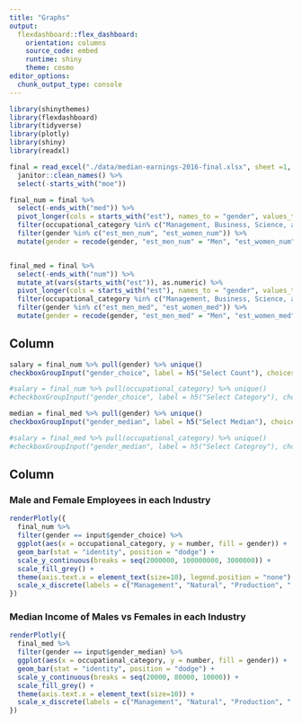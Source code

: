 ```yaml
---
title: "Graphs"
output: 
  flexdashboard::flex_dashboard:
    orientation: columns
    source_code: embed
    runtime: shiny
    theme: cosmo
editor_options: 
  chunk_output_type: console
---
```


```r
library(shinythemes)
library(flexdashboard)
library(tidyverse)
library(plotly)
library(shiny)
library(readxl)
```

```r
final = read_excel("./data/median-earnings-2016-final.xlsx", sheet =1, range = "A5:Q563") %>% 
  janitor::clean_names() %>%
  select(-starts_with("moe")) 

final_num = final %>% 
  select(-ends_with("med")) %>%
  pivot_longer(cols = starts_with("est"), names_to = "gender", values_to = "number", values_drop_na = FALSE) %>% 
  filter(occupational_category %in% c("Management, Business, Science, and Arts Occupations", "Service Occupations", "Sales and Office Occupations", "Natural Resources, Construction, and Maintenance Occupations", "Production, Transportation, and Material Moving Occupations")) %>% 
  filter(gender %in% c("est_men_num", "est_women_num")) %>% 
  mutate(gender = recode(gender, "est_men_num" = "Men", "est_women_num" = "Women"))


final_med = final %>% 
  select(-ends_with("num")) %>%
  mutate_at(vars(starts_with("est")), as.numeric) %>% 
  pivot_longer(cols = starts_with("est"), names_to = "gender", values_to = "number", values_drop_na = FALSE) %>% 
  filter(occupational_category %in% c("Management, Business, Science, and Arts Occupations", "Service Occupations", "Sales and Office Occupations", "Natural Resources, Construction, and Maintenance Occupations", "Production, Transportation, and Material Moving Occupations")) %>% 
  filter(gender %in% c("est_men_med", "est_women_med")) %>% 
  mutate(gender = recode(gender, "est_men_med" = "Men", "est_women_med" = "Women"))


```

Column {data-width=200}
--------------------------------------------------------------------------------------
```r

salary = final_num %>% pull(gender) %>% unique()
checkboxGroupInput("gender_choice", label = h5("Select Count"), choices = salary, selected = salary)

#salary = final_num %>% pull(occupational_category) %>% unique()
#checkboxGroupInput("gender_choice", label = h5("Select Category"), choices = salary, selected = salary)

median = final_med %>% pull(gender) %>% unique()
checkboxGroupInput("gender_median", label = h5("Select Median"), choices = median, selected = median)

#salary = final_med %>% pull(occupational_category) %>% unique()
#checkboxGroupInput("gender_median", label = h5("Select Categroy"), choices = salary, selected = salary)
```

Column 
---------------------------------------------------------------------------

### Male and Female Employees in each Industry

```r
renderPlotly({
  final_num %>% 
  filter(gender == input$gender_choice) %>% 
  ggplot(aes(x = occupational_category, y = number, fill = gender)) +
  geom_bar(stat = "identity", position = "dodge") +
  scale_y_continuous(breaks = seq(2000000, 100000000, 3000000)) +
  scale_fill_grey() +
  theme(axis.text.x = element_text(size=10), legend.position = "none") +
  scale_x_discrete(labels = c("Management", "Natural", "Production", " Sales", "Service"))
})
```


### Median Income of Males vs Females in each Industry

```r
renderPlotly({
  final_med %>% 
  filter(gender == input$gender_median) %>% 
  ggplot(aes(x = occupational_category, y = number, fill = gender)) +
  geom_bar(stat = "identity", position = "dodge") +
  scale_y_continuous(breaks = seq(20000, 80000, 10000)) +
  scale_fill_grey() +
  theme(axis.text.x = element_text(size=10)) +
  scale_x_discrete(labels = c("Management", "Natural", "Production", " Sales", "Service")) 
})

```

